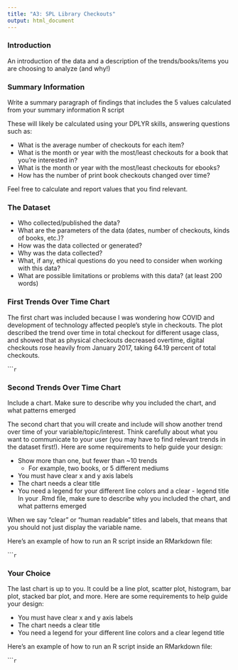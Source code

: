 ```yaml
---
title: "A3: SPL Library Checkouts"
output: html_document
---
```


### Introduction

An introduction of the data and a description of the trends/books/items you are choosing to analyze (and why!)

### Summary Information

Write a summary paragraph of findings that includes the 5 values calculated from your summary information R script

These will likely be calculated using your DPLYR skills, answering questions such as:

- What is the average number of checkouts for each item?
- What is the month or year with the most/least checkouts for a book that you're interested in?
- What is the month or year with the most/least checkouts for ebooks?
- How has the number of print book checkouts changed over time?

Feel free to calculate and report values that you find relevant.

### The Dataset

- Who collected/published the data?  
- What are the parameters of the data (dates, number of checkouts, kinds of books, etc.)?
- How was the data collected or generated?  
- Why was the data collected?  
- What, if any, ethical questions do you need to consider when working with this data?  
- What are possible limitations or problems with this data?   (at least 200 words)


### First Trends Over Time Chart

The first chart was included because I was wondering how COVID and development 
of technology affected people's style in checkouts. The plot described the 
trend over time in total checkout for different usage class, and showed that 
as physical checkouts decreased overtime, digital checkouts rose heavily from 
January 2017, taking 64.19 percent of total checkouts.

``````r
```

### Second Trends Over Time Chart

Include a chart. Make sure to describe why you included the chart, and what patterns emerged

The second chart that you will create and include will show another trend over time of your variable/topic/interest. Think carefully about what you want to communicate to your user (you may have to find relevant trends in the dataset first!). Here are some requirements to help guide your design:

- Show more than one, but fewer than ~10 trends
  - For example, two books, or 5 different mediums
- You must have clear x and y axis labels
- The chart needs a clear title 
- You need a legend for your different line colors and a clear - legend title
In your .Rmd file, make sure to describe why you included the chart, and what patterns emerged

When we say "clear" or "human readable" titles and labels, that means that you should not just display the variable name.

Here's an example of how to run an R script inside an RMarkdown file:

``````r
```

### Your Choice

The last chart is up to you. It could be a line plot, scatter plot, histogram, bar plot, stacked bar plot, and more. Here are some requirements to help guide your design:

- You must have clear x and y axis labels
- The chart needs a clear title 
- You need a legend for your different line colors and a clear legend title

Here's an example of how to run an R script inside an RMarkdown file:

``````r
```


